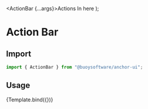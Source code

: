 
<Meta
  title="Components / Action Bar"
  component={ActionBar}
/>

  <ActionBar {...args}>Actions In here</ActionBar>
);

# Action Bar

## Import

```javascript
import { ActionBar } from "@buoysoftware/anchor-ui";
```

## Usage

<Canvas>
  <Story name="Action Bar">{Template.bind({})}</Story>
</Canvas>
